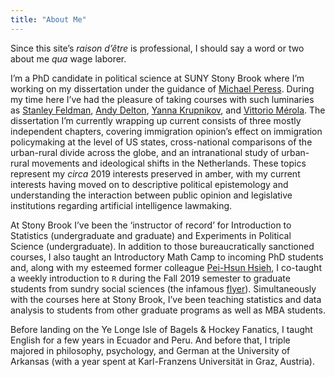 ```yaml
---
title: "About Me"
---
```


Since this site's *raison d'être* is professional, I should say a word or two about me *qua* wage laborer. 

I'm a PhD candidate in political science at SUNY Stony Brook where I'm working on my dissertation under the guidance of [Michael Peress](http://www.michaelperess.com/). During my time here I've had the pleasure of taking courses with such luminaries as [Stanley Feldman](https://en.wikipedia.org/wiki/Stanley_Feldman_(political_scientist)), [Andy Delton](https://sites.google.com/site/andrewdeltonpubs/), [Yanna Krupnikov](https://en.wikipedia.org/wiki/Yanna_Krupnikov), and [Vittorio Mérola](http://vittoriomerola.com/). The dissertation I'm currently wrapping up current consists of three mostly independent chapters, covering immigration opinion's effect on immigration policymaking at the level of US states, cross-national comparisons of the urban-rural divide across the globe, and an intranational study of urban-rural movements and ideological shifts in the Netherlands. These topics represent my _circa_ 2019 interests preserved in amber, with my current interests having moved on to descriptive political epistemology and understanding the interaction between public opinion and legislative institutions regarding artificial intelligence lawmaking.

At Stony Brook I've been the 'instructor of record' for Introduction to Statistics (undergraduate and graduate) and Experiments in Political Science (undergraduate). In addition to those bureaucratically sanctioned courses, I also taught an Introductory Math Camp to incoming PhD students and, along with my esteemed former colleague [Pei-Hsun Hsieh](https://phsieh.com/), I co-taught a weekly introduction to `R` during the Fall 2019 semester to graduate students from sundry social sciences (the infamous [flyer](seven-ds.pdf)). Simultaneously with the courses here at Stony Brook, I've been teaching statistics and data analysis to students from other graduate programs as well as MBA students.

Before landing on the Ye Longe Isle of Bagels & Hockey Fanatics, I taught English for a few years in Ecuador and Peru. And before that, I triple majored in philosophy, psychology, and German at the University of Arkansas (with a year spent at Karl-Franzens Universität in Graz, Austria).